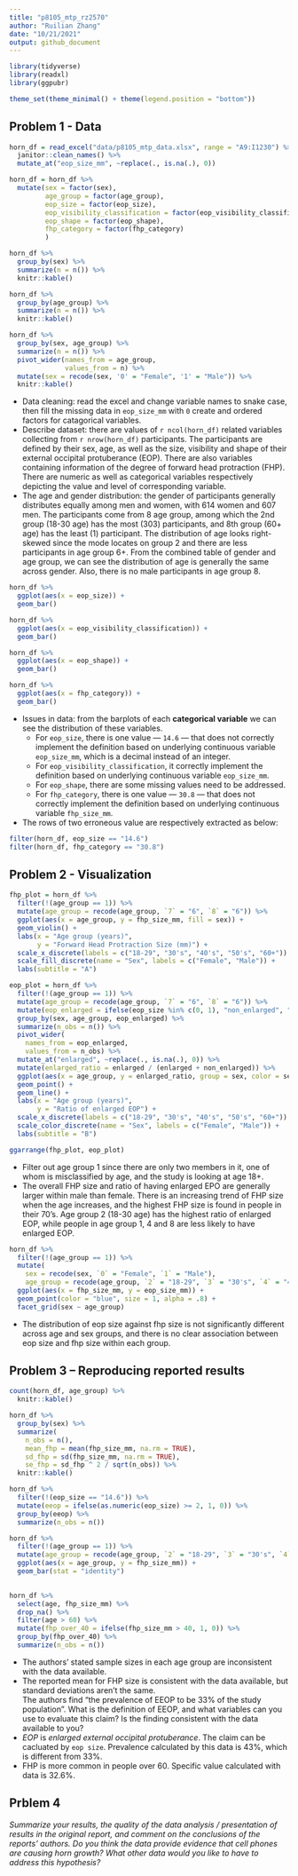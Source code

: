 ```yaml
---
title: "p8105_mtp_rz2570"
author: "Ruilian Zhang"
date: "10/21/2021"
output: github_document
---
```


```r
library(tidyverse)
library(readxl)
library(ggpubr)

theme_set(theme_minimal() + theme(legend.position = "bottom"))
```


## Problem 1 - Data

```r
horn_df = read_excel("data/p8105_mtp_data.xlsx", range = "A9:I1230") %>% 
  janitor::clean_names() %>% 
  mutate_at("eop_size_mm", ~replace(., is.na(.), 0))

horn_df = horn_df %>% 
  mutate(sex = factor(sex),
         age_group = factor(age_group),
         eop_size = factor(eop_size),
         eop_visibility_classification = factor(eop_visibility_classification),
         eop_shape = factor(eop_shape),
         fhp_category = factor(fhp_category)
         )

horn_df %>% 
  group_by(sex) %>% 
  summarize(n = n()) %>% 
  knitr::kable()

horn_df %>% 
  group_by(age_group) %>% 
  summarize(n = n()) %>% 
  knitr::kable()

horn_df %>% 
  group_by(sex, age_group) %>% 
  summarize(n = n()) %>%
  pivot_wider(names_from = age_group,
              values_from = n) %>% 
  mutate(sex = recode(sex, '0' = "Female", '1' = "Male")) %>% 
  knitr::kable()
```

* Data cleaning: read the excel and change variable names to snake case, then fill the missing data in  `eop_size_mm` with `0` create and ordered factors for catagorical variables.  
* Describe dataset: there are values of `r ncol(horn_df)` related variables collecting from `r nrow(horn_df)` participants. The participants are defined by their sex, age, as well as the size, visibility and shape of their external occipital protuberance (EOP). There are also variables containing information of the degree of forward head protraction (FHP). There are numeric as well as categorical variables respectively depicting the value and level of corresponding variable.  
* The age and gender distribution: the gender of participants generally distributes equally among men and women, with 614 women and 607 men. The participants come from 8 age group, among which the 2nd group (18-30 age) has the most (303) participants, and 8th group (60+ age) has the least (1) participant. The distribution of age looks right-skewed since the mode locates on group 2 and there are less participants in age group 6+. From the combined table of gender and age group, we can see the distribution of age is generally the same across gender. Also, there is no male participants in age group 8. 


```r
horn_df %>% 
  ggplot(aes(x = eop_size)) +
  geom_bar()

horn_df %>% 
  ggplot(aes(x = eop_visibility_classification)) +
  geom_bar()

horn_df %>% 
  ggplot(aes(x = eop_shape)) +
  geom_bar()

horn_df %>% 
  ggplot(aes(x = fhp_category)) +
  geom_bar()
```

* Issues in data: from the barplots of each **categorical variable** we can see the distribution of these variables.  
  + For `eop_size`, there is one value --- `14.6` --- that does not correctly implement the definition based on underlying continuous variable `eop_size_mm`, which is a decimal instead of an integer.  
  + For `eop_visibility_classification`, it correctly implement the definition based on underlying continuous variable `eop_size_mm`.  
  + For `eop_shape`, there are some missing values need to be addressed.  
  + For `fhp_category`, there is one value --- `30.8` --- that does not correctly implement the definition based on underlying continuous variable `fhp_size_mm`. 
* The rows of two erroneous value are respectively extracted as below:

```r
filter(horn_df, eop_size == "14.6")
filter(horn_df, fhp_category == "30.8")
```


## Problem 2 - Visualization

```r
fhp_plot = horn_df %>% 
  filter(!(age_group == 1)) %>% 
  mutate(age_group = recode(age_group, `7` = "6", `8` = "6")) %>%
  ggplot(aes(x = age_group, y = fhp_size_mm, fill = sex)) +
  geom_violin() +
  labs(x = "Age group (years)",
       y = "Forward Head Protraction Size (mm)") +
  scale_x_discrete(labels = c("18-29", "30's", "40's", "50's", "60+")) +
  scale_fill_discrete(name = "Sex", labels = c("Female", "Male")) +
  labs(subtitle = "A")

eop_plot = horn_df %>% 
  filter(!(age_group == 1)) %>%
  mutate(age_group = recode(age_group, `7` = "6", `8` = "6")) %>% 
  mutate(eop_enlarged = ifelse(eop_size %in% c(0, 1), "non_enlarged", "enlarged")) %>% 
  group_by(sex, age_group, eop_enlarged) %>% 
  summarize(n_obs = n()) %>% 
  pivot_wider(
    names_from = eop_enlarged,
    values_from = n_obs) %>% 
  mutate_at("enlarged", ~replace(., is.na(.), 0)) %>% 
  mutate(enlarged_ratio = enlarged / (enlarged + non_enlarged)) %>%
  ggplot(aes(x = age_group, y = enlarged_ratio, group = sex, color = sex)) +
  geom_point() +
  geom_line() +
  labs(x = "Age group (years)",
       y = "Ratio of enlarged EOP") +
  scale_x_discrete(labels = c("18-29", "30's", "40's", "50's", "60+")) +
  scale_color_discrete(name = "Sex", labels = c("Female", "Male")) +
  labs(subtitle = "B")

ggarrange(fhp_plot, eop_plot)
```

* Filter out age group 1 since there are only two members in it, one of whom is misclassified by age, and the study is looking at age 18+.  
* The overall FHP size and ratio of having enlarged EPO are generally larger within male than female. There is an increasing trend of FHP size when the age increases, and the highest FHP size is found in people in their 70's. Age group 2 (18-30 age) has the highest ratio of enlarged EOP, while people in age group 1, 4 and 8 are less likely to have enlarged EOP.

```r
horn_df %>% 
  filter(!(age_group == 1)) %>%
  mutate(
    sex = recode(sex, `0` = "Female", `1` = "Male"), 
    age_group = recode(age_group, `2` = "18-29", `3` = "30's", `4` = "40's", `5` = "50's", `6` = "60+", `7` = "60+", `8` = "60+")) %>%
  ggplot(aes(x = fhp_size_mm, y = eop_size_mm)) + 
  geom_point(color = "blue", size = 1, alpha = .8) +
  facet_grid(sex ~ age_group)
```

* The distribution of eop size against fhp size is not significantly different across age and sex groups, and there is no clear association between eop size and fhp size within each group.  

## Problem 3 – Reproducing reported results

```r
count(horn_df, age_group) %>% 
  knitr::kable()

horn_df %>% 
  group_by(sex) %>% 
  summarize(
    n_obs = n(),
    mean_fhp = mean(fhp_size_mm, na.rm = TRUE),
    sd_fhp = sd(fhp_size_mm, na.rm = TRUE),
    se_fhp = sd_fhp ^ 2 / sqrt(n_obs)) %>% 
  knitr::kable()

horn_df %>% 
  filter(!(eop_size == "14.6")) %>% 
  mutate(eeop = ifelse(as.numeric(eop_size) >= 2, 1, 0)) %>% 
  group_by(eeop) %>% 
  summarize(n_obs = n())

horn_df %>% 
  filter(!(age_group == 1)) %>%
  mutate(age_group = recode(age_group, `2` = "18-29", `3` = "30's", `4` = "40's", `5` = "50's", `6` = "60+", `7` = "60+", `8` = "60+")) %>% 
  ggplot(aes(x = age_group, y = fhp_size_mm)) +
  geom_bar(stat = "identity")
  

horn_df %>% 
  select(age, fhp_size_mm) %>% 
  drop_na() %>% 
  filter(age > 60) %>% 
  mutate(fhp_over_40 = ifelse(fhp_size_mm > 40, 1, 0)) %>% 
  group_by(fhp_over_40) %>% 
  summarize(n_obs = n())
```

* The authors’ stated sample sizes in each age group are  inconsistent with the data available.  
* The reported mean for FHP size is consistent with the data available, but standard deviations aren't the same.  
The authors find “the prevalence of EEOP to be 33% of the study population”. What is the definition of EEOP, and what variables can you use to evaluate this claim? Is the finding consistent with the data available to you?
* *EOP* is *enlarged external occipital protuberance*. The claim can be cacluated by `eop size`. Prevalence calculated by this data is 43%, which is different from 33%.  
* FHP is more common in people over 60. Specific value calculated with data is 32.6%.  

## Prblem 4

*Summarize your results, the quality of the data analysis / presentation of results in the original report, and comment on the conclusions of the reports’ authors. Do you think the data provide evidence that cell phones are causing horn growth? What other data would you like to have to address this hypothesis?*

